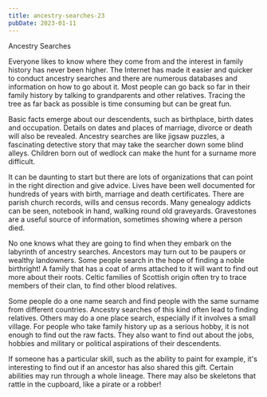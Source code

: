 ```yaml
---
title: ancestry-searches-23
pubDate: 2023-01-11
---
```


Ancestry Searches

Everyone likes to know where they come from and the interest in family history has never been higher. The Internet has made it easier and quicker to conduct ancestry searches and there are numerous databases and information on how to go about it. Most people can go back so far in their family history by talking to grandparents and other relatives. Tracing the tree as far back as possible is time consuming but can be great fun.

Basic facts emerge about our descendents, such as birthplace, birth dates and occupation. Details on dates and places of marriage, divorce or death will also be revealed. Ancestry searches are like jigsaw puzzles, a fascinating detective story that may take the searcher down some blind alleys. Children born out of wedlock can make the hunt for a surname more difficult.

It can be daunting to start but there are lots of organizations that can point in the right direction and give advice. Lives have been well documented for hundreds of years with birth, marriage and death certificates. There are parish church records, wills and census records. Many genealogy addicts can be seen, notebook in hand, walking round old graveyards. Gravestones are a useful source of information, sometimes showing where a person died.

No one knows what they are going to find when they embark on the labyrinth of ancestry searches. Ancestors may turn out to be paupers or wealthy landowners. Some people search in the hope of finding a noble birthright! A family that has a coat of arms attached to it will want to find out more about their roots. Celtic families of Scottish origin often try to trace members of their clan, to find other blood relatives. 

Some people do a one name search and find people with the same surname from different countries. Ancestry searches of this kind often lead to finding relatives. Others may do a one place search, especially if it involves a small village. For people who take family history up as a serious hobby, it is not enough to find out the raw facts. They also want to find out about the jobs, hobbies and military or political aspirations of their descendents. 

If someone has a particular skill, such as the ability to paint for example, it's interesting to find out if an ancestor has also shared this gift. Certain abilities may run through a whole lineage. There may also be skeletons that rattle in the cupboard, like a pirate or a robber!
